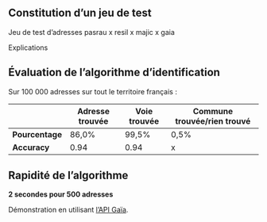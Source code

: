 ## Constitution d'un jeu de test

Jeu de test d'adresses pasrau x resil x majic x gaia

Explications

## Évaluation de l'algorithme d'identification

Sur 100 000 adresses sur tout le territoire français :  

|             | **Adresse trouvée** | **Voie trouvée** | **Commune trouvée/rien trouvé** |
|-------------|-----------------|--------------|-----------------------------|
| **Pourcentage** | 86,0% | 99,5% | 0,5% |
| **Accuracy**    | 0.94  | 0.94  | x    |

## Rapidité de l'algorithme

[**2 secondes pour 500 adresses**]{.blue2}

Démonstration en utilisant [l'API Gaïa](https://api-interrogation-geo.insee.fr/swagger-ui/index.html).

<!-- ## Utilisation du moteur au sein du projet Gaïa

Métriques sur les mises à jour du référentiel :
- .... -->
